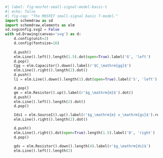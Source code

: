 ```python
#| label: fig-mosfet-small-signal-model-basic-t
#| echo: false
#| fig-cap: "The MOSFET small-signal basic T-model."
import schemdraw as sd
import schemdraw.elements as elm
sd.svgconfig.svg2 = False
with sd.Drawing(canvas='svg') as d:
    d.config(unit=2)
    d.config(fontsize=16)
    
    d.push()
    elm.Line().left().length(1.5).dot(open=True).label('G', 'left')
    d.pop()
    Cgg = elm.Capacitor().down().label(r'$C_\mathrm{gg}$')
    elm.Line().right().length(2).dot()
    d.push()
    l1 = elm.Line().down().length(1).dot(open=True).label('S', 'left')

    d.pop()
    gm = elm.Resistor().up().label(r'$g_\mathrm{m}$').dot()
    d.push()
    elm.Line().left().length(2).dot()
    d.pop()

    Ids1 = elm.SourceI().up().label(r'$g_\mathrm{m} v_\mathrm{gs}$').reverse()
    elm.Line().right().length(2).dot()

    d.push()
    elm.Line().right().dot(open=True).length(1.5).label('D', 'right')
    d.pop()

    gds = elm.Resistor().down().length(4).label(r'$g_\mathrm{ds}$')
    elm.Line().left().length(2)
```